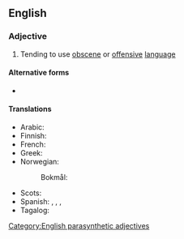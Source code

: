 {{also|foulmouthed}}
==English==

===Adjective===
{{en-adj|head=[[foul]]-[[mouth]]ed}}

# Tending to use [[obscene]] or [[offensive]] [[language]]

====Alternative forms====
* {{alter|en|foulmouthed}}

====Translations====
{{trans-top|of a user of bad language}}
* Arabic: {{t|ar|بَذِيء اللِّسَان}}
* Finnish: {{t+|fi|rääväsuinen}}
* French: {{t+|fr|mal embouché}}
* Greek: {{t+|el|αθυρόστομος}}
* Norwegian:
*: Bokmål: {{t+|nb|rappkjeftet}}
{{trans-mid}}
* Scots: {{t|sco|roch}}
* Spanish: {{t+|es|malhablado}}, {{t+|es|desbocado}}, {{t+|es|deslenguado}}, {{t+|es|lenguaraz}}
* Tagalog: {{t|tl|palamura}}
{{trans-bottom}}

[[Category:English parasynthetic adjectives]]